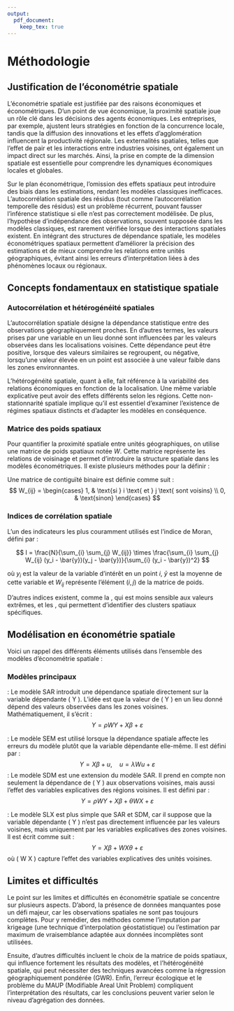 ```yaml
---
output: 
  pdf_document: 
    keep_tex: true
---
```


# Méthodologie

## Justification de l'économétrie spatiale

L'économétrie spatiale est justifiée par des raisons économiques et économétriques. D’un point de vue économique, la proximité spatiale joue un rôle clé dans les décisions des agents économiques. Les entreprises, par exemple, ajustent leurs stratégies en fonction de la concurrence locale, tandis que la diffusion des innovations et les effets d'agglomération influencent la productivité régionale. Les externalités spatiales, telles que l’effet de pair et les interactions entre industries voisines, ont également un impact direct sur les marchés. Ainsi, la prise en compte de la dimension spatiale est essentielle pour comprendre les dynamiques économiques locales et globales.

Sur le plan économétrique, l’omission des effets spatiaux peut introduire des biais dans les estimations, rendant les modèles classiques inefficaces. L’autocorrélation spatiale des résidus (tout comme l'autocorrélation temporelle des résidus) est un problème récurrent, pouvant fausser l’inférence statistique si elle n'est pas correctement modélisée. De plus, l’hypothèse d’indépendance des observations, souvent supposée dans les modèles classiques, est rarement vérifiée lorsque des interactions spatiales existent. En intégrant des structures de dépendance spatiale, les modèles économétriques spatiaux permettent d'améliorer la précision des estimations et de mieux comprendre les relations entre unités géographiques, évitant ainsi les erreurs d’interprétation liées à des phénomènes locaux ou régionaux.

## Concepts fondamentaux en statistique spatiale

### Autocorrélation et hétérogénéité spatiales

L'autocorrélation spatiale désigne la dépendance statistique entre des observations géographiquement proches. En d'autres termes, les valeurs prises par une variable en un lieu donné sont influencées par les valeurs observées dans les localisations voisines. Cette dépendance peut être positive, lorsque des valeurs similaires se regroupent, ou négative, lorsqu’une valeur élevée en un point est associée à une valeur faible dans les zones environnantes.

L'hétérogénéité spatiale, quant à elle, fait référence à la variabilité des relations économiques en fonction de la localisation. Une même variable explicative peut avoir des effets différents selon les régions. Cette non-stationnarité spatiale implique qu’il est essentiel d’examiner l’existence de régimes spatiaux distincts et d’adapter les modèles en conséquence.

### Matrice des poids spatiaux

Pour quantifier la proximité spatiale entre unités géographiques, on utilise une matrice de poids spatiaux notée $W$. Cette matrice représente les relations de voisinage et permet d’introduire la structure spatiale dans les modèles économétriques. Il existe plusieurs méthodes pour la définir :

\begin{itemize}
\item \textbf{Matrice de contiguïté} : Deux régions sont considérées comme voisines si elles partagent une frontière commune.
\item \textbf{Matrice de distance} : La pondération est inversement proportionnelle à la distance entre deux régions.
\item \textbf{Matrice des K plus proches voisins} : Chaque observation est associée aux $K$ unités les plus proches.
\end{itemize}

Une matrice de contiguïté binaire est définie comme suit : $$
W_{ij} = \begin{cases} 
1, & \text{si } i \text{ et } j \text{ sont voisins} \\
0, & \text{sinon} 
\end{cases}
$$

### Indices de corrélation spatiale

L’un des indicateurs les plus couramment utilisés est l’indice de Moran, défini par :

$$
I = \frac{N}{\sum_{i} \sum_{j} W_{ij}} \times \frac{\sum_{i} \sum_{j} W_{ij} (y_i - \bar{y})(y_j - \bar{y})}{\sum_{i} (y_i - \bar{y})^2}
$$

où $y_i$ est la valeur de la variable d’intérêt en un point $i$, $\bar{y}$ est la moyenne de cette variable et $W_{ij}$ représente l’élément $(i, j)$ de la matrice de poids.

D'autres indices existent, comme la \textbf{statistique de Geary}, qui est moins sensible aux valeurs extrêmes, et les \textbf{indicateurs locaux d'autocorrélation spatiale (LISA)}, qui permettent d'identifier des clusters spatiaux spécifiques.

## Modélisation en économétrie spatiale

Voici un rappel des différents éléments utilisés dans l'ensemble des modèles d'économétrie spatiale :

\begin{itemize}
\item[\(Y\)] : Il s'agit du vecteur des observations de la variable dépendante, c'est-à-dire la variable que l'on cherche à expliquer (par exemple, le taux de chômage, les prix immobiliers, etc.).
\item[\(X\)] : C'est la matrice des variables explicatives ou indépendantes. Elle regroupe toutes les caractéristiques observées qui sont supposées influencer \textbf{Y} (comme des variables socio-économiques, démographiques ou structurelles).
\item[\(\beta\)] : Ce vecteur de coefficients mesure l'effet direct des variables \textbf{X} sur la variable dépendante \textbf{Y}. Chaque coefficient indique l'impact d'une unité de variation dans la variable correspondante sur \textbf{Y}, en l'absence d'effets spatiaux.
\item[\(W\)] : La matrice des poids spatiaux définit la structure de voisinage entre les unités géographiques. Chaque élément \(W_{ij}\) quantifie l'influence ou la proximité de l'unité \(j\) par rapport à l'unité \(i\). Le choix de cette matrice (par contiguïté, distance, ou K plus proches voisins) est crucial car il détermine la manière dont l'information spatiale est intégrée dans le modèle.
\item[\(WY\)] Le terme de décalage spatial de \textbf{Y}, obtenu par le produit de la matrice \textbf{W} par le vecteur \textbf{Y}. Il représente l'influence moyenne pondérée des valeurs de \textbf{Y} dans les zones voisines et permet de capturer la dépendance spatiale directe de la variable dépendante.
\item[\(WX\)] : Il s'agit du terme de décalage spatial des variables explicatives. Concrètement, il représente une version pondérée des variables \textbf{X} dans les zones voisines, où les pondérations sont définies par la matrice \textbf{W}. Ce terme permet de mesurer l'effet indirect (ou spillover) des caractéristiques des voisins sur \textbf{Y}.
\item[\(\varepsilon\)] : C'est le terme d'erreur classique, qui capture les influences non observées ou aléatoires sur \textbf{Y}. Il est généralement supposé être indépendant et identiquement distribué (iid).
\item[\(\rho\)] : Utilisé dans les modèles qui intègrent directement l'effet des valeurs voisines de \textbf{Y} (comme dans les modèles SAR et SDM). Ce paramètre mesure la force de l'interaction entre la valeur de \textbf{Y} d'une unité et les valeurs de \textbf{Y} des unités voisines. Un \(\rho\) positif indique une autocorrélation positive (les zones avec des valeurs élevées de \textbf{Y} tendent à être entourées de zones à valeurs élevées, et inversement).
\item[\(\lambda\)] : Spécifique au modèle SEM (Spatial Error Model), ce paramètre quantifie la corrélation spatiale présente dans le terme d'erreur. Il mesure l'influence des erreurs des unités voisines sur l'erreur de l'unité considérée, suggérant que des facteurs non observés présentent une structure spatiale.
\item[\(\theta\)] : Ce vecteur de coefficients est associé au terme \textbf{WX} et apparaît dans les modèles SDM et SLX. Il mesure l'effet des variables explicatives des zones voisines sur la variable dépendante \textbf{Y}, c'est-à-dire l'impact indirect des caractéristiques locales via leur diffusion spatiale.
\end{itemize}

### Modèles principaux

\textbf{SAR (Spatial AutoRegressive Model)} :
Le modèle SAR introduit une dépendance spatiale directement sur la variable dépendante \( Y \). L'idée est que la valeur de \( Y \) en un lieu donné dépend des valeurs observées dans les zones voisines. Mathématiquement, il s'écrit :
$$
Y = \rho W Y + X \beta + \varepsilon
$$

\underline{\textbf{Interprétation :}}
\begin{itemize}
\item Si \( \rho > 0 \), les valeurs de \( Y \) ont tendance à être similaires entre voisins (autocorrélation positive).
\item Si \( \rho < 0 \), on observe un effet de dispersion, où les valeurs de \( Y \) sont opposées dans les zones voisines (autocorrélation négative).
\item Si \( \rho = 0 \), il n’y a pas de dépendance spatiale, et le modèle classique de régression linéaire est suffisant.
\end{itemize}

\textbf{SEM (Spatial Error Model)} :
Le modèle SEM est utilisé lorsque la dépendance spatiale affecte les erreurs du modèle plutôt que la variable dépendante elle-même. Il est défini par :
$$
Y = X \beta + u, \quad u = \lambda W u + \varepsilon
$$
\underline{\textbf{Interprétation :}}
\begin{itemize}
\item Contrairement au modèle SAR, le modèle SEM suppose que la dépendance spatiale est un effet de perturbation, provenant d’omissions de variables pertinentes qui suivent une structure spatiale.
\item Il est utilisé lorsque la corrélation spatiale détectée dans un modèle classique provient d’erreurs spatialement autocorrélées, plutôt que d’une interaction directe entre observations.
\end{itemize}

\textbf{SDM (Spatial Durbin Model)} :
Le modèle SDM est une extension du modèle SAR. Il prend en compte non seulement la dépendance de \( Y \) aux observations voisines, mais aussi l'effet des variables explicatives des régions voisines. Il est défini par :
$$
Y = \rho W Y + X \beta + \theta W X + \varepsilon
$$
\underline{\textbf{Interprétation :}}
\begin{itemize}
\item Si \( \theta = 0 \), le modèle SDM devient un SAR classique.
\item Si \( \rho = 0 \), il devient un modèle SLX (voir ci-dessous).
\item Il permet de tester si des variables exogènes influencent \( Y \) au-delà des frontières administratives.
\end{itemize}

\textbf{SLX (Spatial Lag of X Model)} :
Le modèle SLX est plus simple que SAR et SDM, car il suppose que la variable dépendante \( Y \) n’est pas directement influencée par les valeurs voisines, mais uniquement par les variables explicatives des zones voisines. Il est écrit comme suit :
$$
Y = X \beta + W X \theta + \varepsilon
$$
où \( W X \) capture l'effet des variables explicatives des unités voisines.

\underline{\textbf{Interprétation :}}
\begin{itemize}
\item Contrairement aux modèles SAR et SDM, il n’y a pas d’effet direct des valeurs voisines de \( Y \).
\item Il mesure uniquement l'effet de "spillover" (d'effet de débordement) des facteurs explicatifs.
\end{itemize}

\textbf{Comparaison des modèles}

\begin{table}[h]
    \centering
    \begin{tabular}{|l|c|c|c|}
        \hline
        \textbf{Modèle} & \textbf{Dépendance spatiale sur \( Y \)} & \textbf{Effet des \( X \) des voisins} & \textbf{Effet des erreurs} \\
        \hline
        \textbf{SAR}  & Oui  & Non  & Non \\
        \hline
        \textbf{SEM}  & Non  & Non  & Oui \\
        \hline
        \textbf{SDM}  & Oui  & Oui  & Non \\
        \hline
        \textbf{SLX}  & Non  & Oui  & Non \\
        \hline
    \end{tabular}
    \caption{Comparaison des modèles spatiaux}
    \label{tab:comparaison_modeles}
\end{table}



## Limites et difficultés

Le point sur les limites et difficultés en économétrie spatiale se concentre sur plusieurs aspects. D’abord, la présence de données manquantes pose un défi majeur, car les observations spatiales ne sont pas toujours complètes. Pour y remédier, des méthodes comme l’imputation par krigeage (une technique d’interpolation géostatistique) ou l’estimation par maximum de vraisemblance adaptée aux données incomplètes sont utilisées.

Ensuite, d’autres difficultés incluent le choix de la matrice de poids spatiaux, qui influence fortement les résultats des modèles, et l’hétérogénéité spatiale, qui peut nécessiter des techniques avancées comme la régression géographiquement pondérée (GWR). Enfin, l’erreur écologique et le problème du MAUP (Modifiable Areal Unit Problem) compliquent l’interprétation des résultats, car les conclusions peuvent varier selon le niveau d’agrégation des données.
